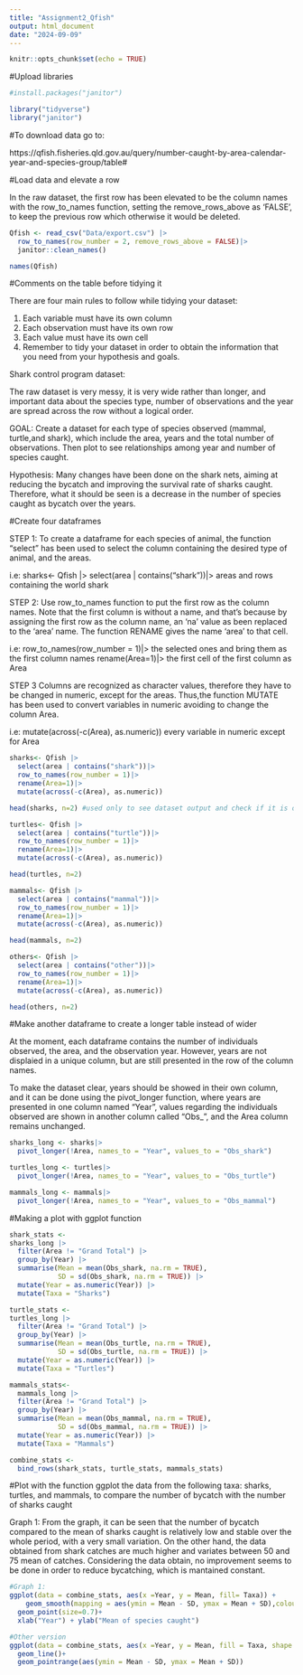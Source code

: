 ```yaml
---
title: "Assignment2_Qfish"
output: html_document
date: "2024-09-09"
---
```


```r
knitr::opts_chunk$set(echo = TRUE)
```


#Upload libraries
```r
#install.packages("janitor")

library("tidyverse")
library("janitor")
```

#To download data go to:

https://qfish.fisheries.qld.gov.au/query/number-caught-by-area-calendar-year-and-species-group/table#

#Load data and elevate a row

In the raw dataset, the first row has been elevated to be the column names with the row_to_names function, setting the remove_rows_above as 'FALSE', to keep the previous row which otherwise it would be deleted. 

```r
Qfish <- read_csv("Data/export.csv") |>
  row_to_names(row_number = 2, remove_rows_above = FALSE)|>
  janitor::clean_names()

names(Qfish)
```


#Comments on the table before tidying it

There are four main rules to follow while tidying your dataset:

1) Each variable must have its own column
2) Each observation must have its own row
3) Each value must have its own cell
4) Remember to tidy your dataset in order to obtain the information that you
   need from your hypothesis and goals.

Shark control program dataset:

The raw dataset is very messy, it is very wide rather than longer, and important data about the species type, number of observations and the year are spread across the row without a logical order. 

GOAL: Create a dataset for each type of species observed (mammal, turtle,and shark), which include the area, years and the total number of observations. Then plot to see relationships among year and number of species caught.

Hypothesis: Many changes have been done on the shark nets, aiming at reducing the bycatch and improving the survival rate of sharks caught. Therefore, what it should be seen is a decrease in the number of species caught as bycatch over the years.

#Create four dataframes

STEP 1:
To create a dataframe for each species of animal, the function "select" has been used to select the column containing the desired type of animal, and the areas. 

i.e: sharks<- Qfish |> select(area | contains("shark"))|> 
     \Select areas and rows containing the world shark

STEP 2:
Use row_to_names function to put the first row as the column names. 
Note that the first column is without a name, and that's because by assigning the first row as the column name, an 'na' value as been replaced to the 'area' name. The function RENAME gives the name 'area' to that cell.

i.e: row_to_names(row_number = 1)|> 
     \assign the selected ones and bring them as the first column names
     rename(Area=1)|> 
     \Rename the first cell of the first column as Area

STEP 3
Columns are recognized as character values, therefore they have to be changed in numeric, except for the areas. Thus,the function MUTATE has been used to convert variables in numeric avoiding to change the column Area. 

i.e:  mutate(across(-c(Area), as.numeric)) 
      \Mutate every variable in numeric except for Area


```r
sharks<- Qfish |> 
  select(area | contains("shark"))|> 
  row_to_names(row_number = 1)|> 
  rename(Area=1)|> 
  mutate(across(-c(Area), as.numeric))

head(sharks, n=2) #used only to see dataset output and check if it is okay

turtles<- Qfish |> 
  select(area | contains("turtle"))|>
  row_to_names(row_number = 1)|>
  rename(Area=1)|>
  mutate(across(-c(Area), as.numeric))

head(turtles, n=2)

mammals<- Qfish |> 
  select(area | contains("mammal"))|>
  row_to_names(row_number = 1)|>
  rename(Area=1)|>
  mutate(across(-c(Area), as.numeric))

head(mammals, n=2)

others<- Qfish |> 
  select(area | contains("other"))|>
  row_to_names(row_number = 1)|>
  rename(Area=1)|>
  mutate(across(-c(Area), as.numeric))

head(others, n=2)
```

#Make another dataframe to create a longer table instead of wider

At the moment, each dataframe contains the number of individuals observed, the area, and the observation year. However, years are not displaied in a unique column, but are still presented in the row of the column names. 

To make the dataset clear, years should be showed in their own column, and it can be done using the pivot_longer function, where years are presented in one column named "Year", values regarding the individuals observed are shown in another column called "Obs_", and the Area column remains unchanged. 

```r
sharks_long <- sharks|>
  pivot_longer(!Area, names_to = "Year", values_to = "Obs_shark")

turtles_long <- turtles|>
  pivot_longer(!Area, names_to = "Year", values_to = "Obs_turtle")

mammals_long <- mammals|>
  pivot_longer(!Area, names_to = "Year", values_to = "Obs_mammal")
```

#Making a plot with ggplot function

```r

shark_stats <- 
sharks_long |>
  filter(Area != "Grand Total") |>
  group_by(Year) |>
  summarise(Mean = mean(Obs_shark, na.rm = TRUE),
            SD = sd(Obs_shark, na.rm = TRUE)) |>
  mutate(Year = as.numeric(Year)) |>
  mutate(Taxa = "Sharks")

turtle_stats <- 
turtles_long |>
  filter(Area != "Grand Total") |>
  group_by(Year) |>
  summarise(Mean = mean(Obs_turtle, na.rm = TRUE),
            SD = sd(Obs_turtle, na.rm = TRUE)) |>
  mutate(Year = as.numeric(Year)) |>
  mutate(Taxa = "Turtles")

mammals_stats<-
  mammals_long |>
  filter(Area != "Grand Total") |>
  group_by(Year) |>
  summarise(Mean = mean(Obs_mammal, na.rm = TRUE),
            SD = sd(Obs_mammal, na.rm = TRUE)) |>
  mutate(Year = as.numeric(Year)) |>
  mutate(Taxa = "Mammals")

combine_stats <- 
  bind_rows(shark_stats, turtle_stats, mammals_stats)
```

#Plot with the function ggplot the data from the following taxa: sharks, turtles, and mammals, to compare the number of bycatch with the number of sharks caught

Graph 1: 
From the graph, it can be seen that the number of bycatch compared to the mean of sharks caught is relatively low and stable over the whole period, with a very small variation. On the other hand, the data obtained from shark catches are much higher and variates between 50 and 75 mean of catches.
Considering the data obtain, no improvement seems to be done in order to reduce bycatching, which is mantained constant.

```r
#Graph 1: 
ggplot(data = combine_stats, aes(x =Year, y = Mean, fill= Taxa)) +
    geom_smooth(mapping = aes(ymin = Mean - SD, ymax = Mean + SD),colour = "black", size=0.5)+
  geom_point(size=0.7)+
  xlab("Year") + ylab("Mean of species caught")

#Other version
ggplot(data = combine_stats, aes(x =Year, y = Mean, fill = Taxa, shape = Taxa), colour = "black") +
  geom_line()+
  geom_pointrange(aes(ymin = Mean - SD, ymax = Mean + SD))

```